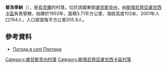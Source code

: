 {{coord|48|47|36|N|39|29|15|E|scale:100000|display=title}}

'''普洛季納'''（{{lang-uk|Плотина}}），是[[烏克蘭|烏克蘭]]的村落，位於該國東部[[盧甘斯克州|盧甘斯克州]]，由[[斯塔尼齊亞盧甘西卡區|斯塔尼齊亞盧甘西卡區]]負責管轄，始建於1953年，面積3.71平方公里，海拔高度102米，2001年人口764人，人口密度每平方公里205.9人。

==參考資料==
* [http://weather.in.ua/ua/lyganskaja/20868 Погода в селі Плотина]

{{DEFAULTSORT:Плотина}}
[[Category:盧甘斯克州村落|Category:盧甘斯克州村落]]
[[Category:斯塔尼齊亞盧甘西卡區村落|Category:斯塔尼齊亞盧甘西卡區村落]]


{{Luhansk-geo-stub}}
